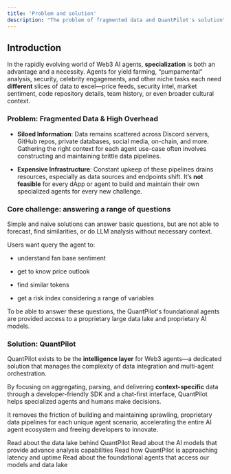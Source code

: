 ```yaml
---
title: 'Problem and solution'
description: "The problem of fragmented data and QuantPilot's solution"
---
```


## Introduction

In the rapidly evolving world of Web3 AI agents, **specialization** is both an advantage and a necessity. Agents for yield farming, “pumpamental” analysis, security, celebrity engagements, and other niche tasks each need **different** slices of data to excel—price feeds, security intel, market sentiment, code repository details, team history, or even broader cultural context.

### Problem: Fragmented Data & High Overhead

* **Siloed Information**: Data remains scattered across Discord servers, GitHub repos, private databases, social media, on-chain, and more. Gathering the right context for each agent use-case often involves constructing and maintaining brittle data pipelines.

* **Expensive Infrastructure**: Constant upkeep of these pipelines drains resources, especially as data sources and endpoints shift. It’s **not feasible** for every dApp or agent to build and maintain their own specialized agents for every new challenge.

### Core challenge: answering a range of questions

Simple and naive solutions can answer basic questions, but are not able to forecast, find similarities, or do LLM analysis without necessary context.

Users want query the agent to:

* understand fan base sentiment

* get to know price outlook

* find similar tokens

* get a risk index considering a range of variables

To be able to answer these questions, the QuantPilot's foundational agents are provided access to a proprietary large data lake and proprietary AI models.

### Solution: QuantPilot

QuantPilot exists to be the **intelligence layer** for Web3 agents—a dedicated solution that manages the complexity of data integration and multi-agent orchestration.

By focusing on aggregating, parsing, and delivering **context-specific** data through a developer-friendly SDK and a chat-first interface, QuantPilot helps specialized agents and humans make decisions.

It removes the friction of building and maintaining sprawling, proprietary data pipelines for each unique agent scenario, accelerating the entire AI agent ecosystem and freeing developers to innovate.

<CardGroup cols={2}>
  <Card title="Data lake" icon="sparkles" href="/architecture/data-lake">
    Read about the data lake behind QuantPilot
  </Card>

  <Card title="AI models" icon="sparkles" href="/architecture/AI-models">
    Read about the AI models that provide advance analysis capabilities
  </Card>

  <Card title="Low latency network" icon="sparkles" href="/architecture/low-latency-network">
    Read how QuantPilot is approaching latency and uptime
  </Card>

  <Card title="Agent swarm" icon="sparkles" href="/architecture/agent-swarm">
    Read about the foundational agents that access our models and data lake
  </Card>
</CardGroup>